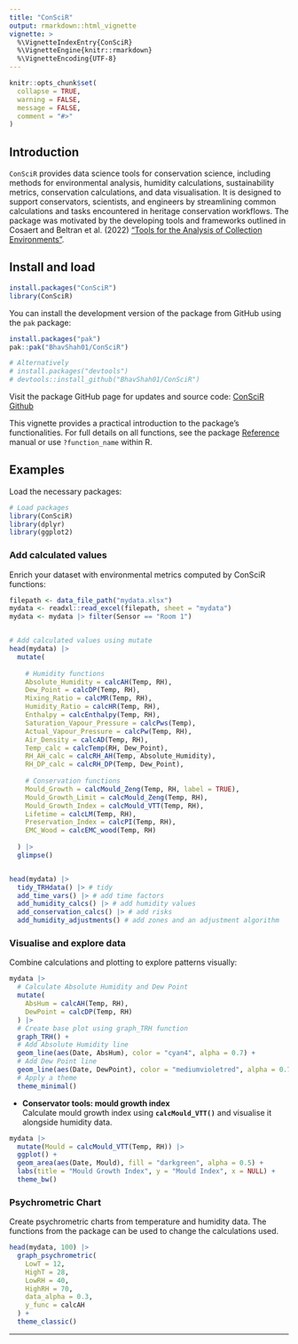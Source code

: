 ```yaml
---
title: "ConSciR"
output: rmarkdown::html_vignette
vignette: >
  %\VignetteIndexEntry{ConSciR}
  %\VignetteEngine{knitr::rmarkdown}
  %\VignetteEncoding{UTF-8}
---
```


```r
knitr::opts_chunk$set(
  collapse = TRUE,
  warning = FALSE, 
  message = FALSE,
  comment = "#>"
)
```

<!-- badges: start -->

<!-- badges: end -->

## Introduction

`ConSciR` provides data science tools for conservation science, including methods for environmental analysis, humidity calculations, sustainability metrics, conservation calculations, and data visualisation. It is designed to support conservators, scientists, and engineers by streamlining common calculations and tasks encountered in heritage conservation workflows. The package was motivated by the developing tools and frameworks outlined in Cosaert and Beltran et al. (2022) ["Tools for the Analysis of Collection Environments"](https://www.getty.edu/conservation/publications_resources/pdf_publications/tools_for_the_analysis_of_collection_environments.html "Getty Tools publication").

## Install and load

``` r
install.packages("ConSciR")
library(ConSciR)
```

You can install the development version of the package from GitHub using the `pak` package:

``` r
install.packages("pak")
pak::pak("BhavShah01/ConSciR")

# Alternatively
# install.packages("devtools")
# devtools::install_github("BhavShah01/ConSciR")
```

Visit the package GitHub page for updates and source code: [ConSciR Github](https://github.com/BhavShah01/ConSciR)

This vignette provides a practical introduction to the package’s functionalities. For full details on all functions, see the package [Reference](https://bhavshah01.github.io/ConSciR/reference/index.html) manual or use `?function_name` within R.

## Examples

Load the necessary packages:

```r
# Load packages
library(ConSciR)
library(dplyr)
library(ggplot2)
```

### Add calculated values

Enrich your dataset with environmental metrics computed by ConSciR functions:

```r
filepath <- data_file_path("mydata.xlsx")
mydata <- readxl::read_excel(filepath, sheet = "mydata")
mydata <- mydata |> filter(Sensor == "Room 1")


# Add calculated values using mutate
head(mydata) |> 
  mutate(
    
    # Humidity functions
    Absolute_Humidity = calcAH(Temp, RH), 
    Dew_Point = calcDP(Temp, RH), 
    Mixing_Ratio = calcMR(Temp, RH), 
    Humidity_Ratio = calcHR(Temp, RH),
    Enthalpy = calcEnthalpy(Temp, RH), 
    Saturation_Vapour_Pressure = calcPws(Temp), 
    Actual_Vapour_Pressure = calcPw(Temp, RH), 
    Air_Density = calcAD(Temp, RH),
    Temp_calc = calcTemp(RH, Dew_Point),
    RH_AH_calc = calcRH_AH(Temp, Absolute_Humidity),
    RH_DP_calc = calcRH_DP(Temp, Dew_Point),
    
    # Conservation functions
    Mould_Growth = calcMould_Zeng(Temp, RH, label = TRUE),
    Mould_Growth_Limit = calcMould_Zeng(Temp, RH), 
    Mould_Growth_Index = calcMould_VTT(Temp, RH), 
    Lifetime = calcLM(Temp, RH), 
    Preservation_Index = calcPI(Temp, RH), 
    EMC_Wood = calcEMC_wood(Temp, RH)
    
  ) |>
  glimpse()


head(mydata) |> 
  tidy_TRHdata() |> # tidy
  add_time_vars() |> # add time factors 
  add_humidity_calcs() |> # add humidity values 
  add_conservation_calcs() |> # add risks
  add_humidity_adjustments() # add zones and an adjustment algorithm

```

### Visualise and explore data

Combine calculations and plotting to explore patterns visually:

```r

mydata |>
  # Calculate Absolute Humidity and Dew Point
  mutate(
    AbsHum = calcAH(Temp, RH),
    DewPoint = calcDP(Temp, RH)
  ) |>
  # Create base plot using graph_TRH function
  graph_TRH() +
  # Add Absolute Humidity line
  geom_line(aes(Date, AbsHum), color = "cyan4", alpha = 0.7) +
  # Add Dew Point line
  geom_line(aes(Date, DewPoint), color = "mediumvioletred", alpha = 0.7) +
  # Apply a theme
  theme_minimal()

```

-   **Conservator tools: mould growth index**\
    Calculate mould growth index using **`calcMould_VTT()`** and visualise it alongside humidity data.

```r
mydata |>
  mutate(Mould = calcMould_VTT(Temp, RH)) |>
  ggplot() +
  geom_area(aes(Date, Mould), fill = "darkgreen", alpha = 0.5) +
  labs(title = "Mould Growth Index", y = "Mould Index", x = NULL) + 
  theme_bw()
```

### Psychrometric Chart

Create psychrometric charts from temperature and humidity data. The functions from the package can be used to change the calculations used.

```r

head(mydata, 100) |>
  graph_psychrometric(
    LowT = 12, 
    HighT = 28,
    LowRH = 40, 
    HighRH = 70,
    data_alpha = 0.3,
    y_func = calcAH
  ) + 
  theme_classic()
```

------------------------------------------------------------------------

